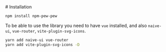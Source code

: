 
<Meta title="Installation"/>

<div className="sb-container">
  # Installation

  ```bash
  npm install npm-pew-pew
  ```

  To be able to use the library you need to have `vue` installed, and also `naive-ui`, `vue-router`, `vite-plugin-svg-icons`.

  ```bash
  yarn add naive-ui vue-router
  yarn add vite-plugin-svg-icons -D
  ```
</div>
